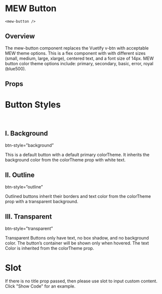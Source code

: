
# MEW Button 
`<mew-button />`

## Overview

The mew-button component replaces the Vuetify v-btn with acceptable MEW theme options. This is a flex component with with different sizes (small, medium, large, xlarge), centered text, and a font size of 14px. 
MEW button color theme options include: primary, secondary, basic, error, royal (blue500). 

## Props
<Props of={MewButton} />

# Button Styles

<br/>

## I. Background

btn-style=”background”

This is a default button with a default primary colorTheme. It inherits the background color from the colorTheme prop with white text.
<Preview><Story id="mewbutton--background-button" /></Preview>

## II. Outline

btn-style=”outline”

Outlined buttons inherit their borders and text color from the colorTheme prop with a transparent background. 

<Preview><Story id="mewbutton--outline-button" /></Preview>


## III. Transparent
btn-style=”transparent”

Transparent Buttons only have text, no box shadow, and no background color. The button’s container will be shown only when hovered. The text Color is inherited from the colorTheme prop.

<Preview><Story id="mewbutton--transparent-button" /></Preview>

# Slot
If there is no title prop passed, then please use slot to input custom content. Click "Show Code" for an example.
<Preview><Story id="mewbutton--slot-button" /></Preview>
